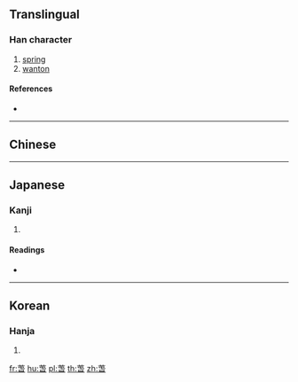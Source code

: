 {{character info/new}}
{{also|春}}
==Translingual==

===Han character===
{{Han char|rn=140|rad=艸|as=08|sn=14|four=|canj=TPUA|ids=⿱芚日}}

# [[spring]]
# [[wanton]]

====References====
* {{Han ref|kx=1040.270|dkj=31253|hdz=53232.040|uh=8405|ud=33797}}

----

==Chinese==
{{zh-see|春|a}}

----

==Japanese==

===Kanji===
{{ja-kanji|grade=|rs=艸08}}

# {{defn|lang=ja|sort=艸08}}

====Readings====
* {{ja-readings|on=[[しゅん]] (shun)|kun=[[はる]] (haru)|nanori=}}

----

==Korean==

===Hanja===
{{ko-hanja|hangeul=춘|eumhun=|rv=chun|mr=ch'un|y=chwun}}

# {{defn|lang=ko|sort=艸08}}

[[fr:萅]]
[[hu:萅]]
[[pl:萅]]
[[th:萅]]
[[zh:萅]]